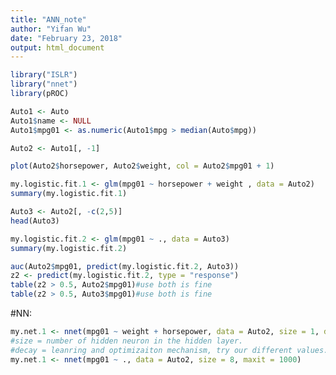 ---
title: "ANN_note"
author: "Yifan Wu"
date: "February 23, 2018"
output: html_document
---

```{r}
library("ISLR")
library("nnet")
library(pROC)

Auto1 <- Auto
Auto1$name <- NULL
Auto1$mpg01 <- as.numeric(Auto1$mpg > median(Auto$mpg))

Auto2 <- Auto1[, -1]
```

```{r}
plot(Auto2$horsepower, Auto2$weight, col = Auto2$mpg01 + 1)
```

```{r}
my.logistic.fit.1 <- glm(mpg01 ~ horsepower + weight , data = Auto2)
summary(my.logistic.fit.1)
```

```{r}
Auto3 <- Auto2[, -c(2,5)]
head(Auto3)

my.logistic.fit.2 <- glm(mpg01 ~ ., data = Auto3)
summary(my.logistic.fit.2)

```


```{r}
auc(Auto2$mpg01, predict(my.logistic.fit.2, Auto3))
z2 <- predict(my.logistic.fit.2, type = "response")
table(z2 > 0.5, Auto2$mpg01)#use both is fine
table(z2 > 0.5, Auto3$mpg01)#use both is fine
```

#NN:


```{r}
my.net.1 <- nnet(mpg01 ~ weight + horsepower, data = Auto2, size = 1, decay = .1)
#size = number of hidden neuron in the hidden layer. 
#decay = leanring and optimizaiton mechanism, try our different values. #Hyperperemater, need hand tuning 
my.net.1 <- nnet(mpg01 ~ ., data = Auto2, size = 8, maxit = 1000)


```



































































































































